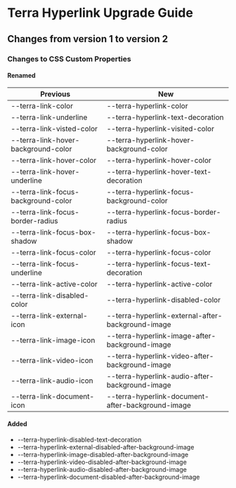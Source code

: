 
<Badge />

# Terra Hyperlink Upgrade Guide

## Changes from version 1 to version 2

### Changes to CSS Custom Properties

#### Renamed
| Previous | New |
|-|-|
| --terra-link-color | --terra-hyperlink-color |
| --terra-link-underline | --terra-hyperlink-text-decoration |
| --terra-link-visted-color | --terra-hyperlink-visited-color |
| --terra-link-hover-background-color | --terra-hyperlink-hover-background-color |
| --terra-link-hover-color | --terra-hyperlink-hover-color |
| --terra-link-hover-underline | --terra-hyperlink-hover-text-decoration |
| --terra-link-focus-background-color | --terra-hyperlink-focus-background-color |
| --terra-link-focus-border-radius | --terra-hyperlink-focus-border-radius |
| --terra-link-focus-box-shadow | --terra-hyperlink-focus-box-shadow |
| --terra-link-focus-color | --terra-hyperlink-focus-color |
| --terra-link-focus-underline | --terra-hyperlink-focus-text-decoration |
| --terra-link-active-color | --terra-hyperlink-active-color |
| --terra-link-disabled-color | --terra-hyperlink-disabled-color |
| --terra-link-external-icon | --terra-hyperlink-external-after-background-image |
| --terra-link-image-icon | --terra-hyperlink-image-after-background-image |
| --terra-link-video-icon | --terra-hyperlink-video-after-background-image |
| --terra-link-audio-icon | --terra-hyperlink-audio-after-background-image |
| --terra-link-document-icon | --terra-hyperlink-document-after-background-image |


#### Added
* --terra-hyperlink-disabled-text-decoration
* --terra-hyperlink-external-disabled-after-background-image
* --terra-hyperlink-image-disabled-after-background-image
* --terra-hyperlink-video-disabled-after-background-image
* --terra-hyperlink-audio-disabled-after-background-image
* --terra-hyperlink-document-disabled-after-background-image
